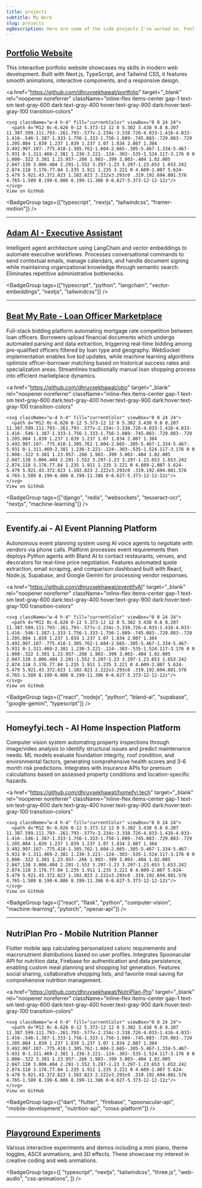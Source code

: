 ```yaml
---
title: projects
subtitle: My Work
slug: projects
ogDescription: Here are some of the side projects I've worked on. Feel free to explore and try them out!
---
```


## [Portfolio Website](https://dhruvsekhawat.com)

This interactive portfolio website showcases my skills in modern web development. Built with Next.js, TypeScript, and Tailwind CSS, it features smooth animations, interactive components, and a responsive design.

<ImagePerspectiveLink
  href="https://github.com/dhruvsekhawat/portfolio"
  src="/profile/me.jpeg"
  alt="Portfolio website screenshot"
/>

<div className="flex items-center gap-4">
  <ExternalActionButtonLink
    href="https://github.com/dhruvsekhawat/portfolio"
    target="_blank"
  />
  
  <a 
    href="https://github.com/dhruvsekhawat/portfolio" 
    target="_blank" 
    rel="noopener noreferrer"
    className="inline-flex items-center gap-1 text-sm text-gray-600 dark:text-gray-400 hover:text-gray-900 dark:hover:text-gray-100 transition-colors"
  >
    <svg className="w-4 h-4" fill="currentColor" viewBox="0 0 24 24">
      <path d="M12 0c-6.626 0-12 5.373-12 12 0 5.302 3.438 9.8 8.207 11.387.599.111.793-.261.793-.577v-2.234c-3.338.726-4.033-1.416-4.033-1.416-.546-1.387-1.333-1.756-1.333-1.756-1.089-.745.083-.729.083-.729 1.205.084 1.839 1.237 1.839 1.237 1.07 1.834 2.807 1.304 3.492.997.107-.775.418-1.305.762-1.604-2.665-.305-5.467-1.334-5.467-5.931 0-1.311.469-2.381 1.236-3.221-.124-.303-.535-1.524.117-3.176 0 0 1.008-.322 3.301 1.23.957-.266 1.983-.399 3.003-.404 1.02.005 2.047.138 3.006.404 2.291-1.552 3.297-1.23 3.297-1.23.653 1.653.242 2.874.118 3.176.77.84 1.235 1.911 1.235 3.221 0 4.609-2.807 5.624-5.479 5.921.43.372.823 1.102.823 2.222v3.293c0 .319.192.694.801.576 4.765-1.589 8.199-6.086 8.199-11.386 0-6.627-5.373-12-12-12z"/>
    </svg>
    View on GitHub
  </a>
</div>

<BadgeGroup tags={["typescript", "nextjs", "tailwindcss", "framer-motion"]} />

---

## [Adam AI - Executive Assistant](https://github.com/dhruvsekhawat/adam)

Intelligent agent architecture using LangChain and vector embeddings to automate executive workflows. Processes conversational commands to send contextual emails, manage calendars, and handle document signing while maintaining organizational knowledge through semantic search. Eliminates repetitive administrative bottlenecks.

<ImagePerspectiveLink
  href="https://github.com/dhruvsekhawat/adam"
  src="/projects/adam.png"
  alt="Adam AI Executive Assistant screenshot"
/>

<ExternalActionButtonLink
  href="https://github.com/dhruvsekhawat/adam"
  target="_blank"
/>

<BadgeGroup tags={["typescript", "python", "langchain", "vector-embeddings", "nextjs", "tailwindcss"]} />

---

## [Beat My Rate - Loan Officer Marketplace](https://frontend-production-0858.up.railway.app/)

Full-stack bidding platform automating mortgage rate competition between loan officers. Borrowers upload financial documents which undergo automated parsing and data extraction, triggering real-time bidding among pre-qualified officers filtered by loan type and geography. WebSocket implementation enables live bid updates, while machine learning algorithms optimize officer-borrower matching based on historical success rates and specialization areas. Streamlines traditionally manual loan shopping process into efficient marketplace dynamics.

<ImagePerspectiveLink
  href="https://frontend-production-0858.up.railway.app/"
  src="/projects/Beat My Rate - Loan Officer Platform.jpeg"
  alt="Beat My Rate Loan Officer Marketplace screenshot"
/>

<div className="flex items-center gap-4">
  <ExternalActionButtonLink
    href="https://frontend-production-0858.up.railway.app/"
    target="_blank"
  />
  
  <a 
    href="https://github.com/dhruvsekhawat/obo" 
    target="_blank" 
    rel="noopener noreferrer"
    className="inline-flex items-center gap-1 text-sm text-gray-600 dark:text-gray-400 hover:text-gray-900 dark:hover:text-gray-100 transition-colors"
  >
    <svg className="w-4 h-4" fill="currentColor" viewBox="0 0 24 24">
      <path d="M12 0c-6.626 0-12 5.373-12 12 0 5.302 3.438 9.8 8.207 11.387.599.111.793-.261.793-.577v-2.234c-3.338.726-4.033-1.416-4.033-1.416-.546-1.387-1.333-1.756-1.333-1.756-1.089-.745.083-.729.083-.729 1.205.084 1.839 1.237 1.839 1.237 1.07 1.834 2.807 1.304 3.492.997.107-.775.418-1.305.762-1.604-2.665-.305-5.467-1.334-5.467-5.931 0-1.311.469-2.381 1.236-3.221-.124-.303-.535-1.524.117-3.176 0 0 1.008-.322 3.301 1.23.957-.266 1.983-.399 3.003-.404 1.02.005 2.047.138 3.006.404 2.291-1.552 3.297-1.23 3.297-1.23.653 1.653.242 2.874.118 3.176.77.84 1.235 1.911 1.235 3.221 0 4.609-2.807 5.624-5.479 5.921.43.372.823 1.102.823 2.222v3.293c0 .319.192.694.801.576 4.765-1.589 8.199-6.086 8.199-11.386 0-6.627-5.373-12-12-12z"/>
    </svg>
    View on GitHub
  </a>
</div>

<BadgeGroup tags={["django", "redis", "websockets", "tesseract-ocr", "nextjs", "machine-learning"]} />

---

## Eventify.ai - AI Event Planning Platform

Autonomous event planning system using AI voice agents to negotiate with vendors via phone calls. Platform processes event requirements then deploys Python agents with Bland AI to contact restaurants, venues, and decorators for real-time price negotiation. Features automated quote extraction, email scraping, and comparison dashboard built with React, Node.js, Supabase, and Google Gemini for processing vendor responses.

<ImagePerspectiveLink
  href="https://odyssey-psi-ten.vercel.app/"
  src="/projects/eventifyAI.png"
  alt="Eventify.ai AI Event Planning Platform screenshot"
/>

<div className="flex items-center gap-4">
  <ExternalActionButtonLink
    href="https://odyssey-psi-ten.vercel.app/"
    target="_blank"
  />
  
  <a 
    href="https://github.com/dhruvsekhawat/eventifyAI" 
    target="_blank" 
    rel="noopener noreferrer"
    className="inline-flex items-center gap-1 text-sm text-gray-600 dark:text-gray-400 hover:text-gray-900 dark:hover:text-gray-100 transition-colors"
  >
    <svg className="w-4 h-4" fill="currentColor" viewBox="0 0 24 24">
      <path d="M12 0c-6.626 0-12 5.373-12 12 0 5.302 3.438 9.8 8.207 11.387.599.111.793-.261.793-.577v-2.234c-3.338.726-4.033-1.416-4.033-1.416-.546-1.387-1.333-1.756-1.333-1.756-1.089-.745.083-.729.083-.729 1.205.084 1.839 1.237 1.839 1.237 1.07 1.834 2.807 1.304 3.492.997.107-.775.418-1.305.762-1.604-2.665-.305-5.467-1.334-5.467-5.931 0-1.311.469-2.381 1.236-3.221-.124-.303-.535-1.524.117-3.176 0 0 1.008-.322 3.301 1.23.957-.266 1.983-.399 3.003-.404 1.02.005 2.047.138 3.006.404 2.291-1.552 3.297-1.23 3.297-1.23.653 1.653.242 2.874.118 3.176.77.84 1.235 1.911 1.235 3.221 0 4.609-2.807 5.624-5.479 5.921.43.372.823 1.102.823 2.222v3.293c0 .319.192.694.801.576 4.765-1.589 8.199-6.086 8.199-11.386 0-6.627-5.373-12-12-12z"/>
    </svg>
    View on GitHub
  </a>
</div>

<BadgeGroup tags={["react", "nodejs", "python", "bland-ai", "supabase", "google-gemini", "typescript"]} />

---

## Homeyfyi.tech - AI Home Inspection Platform

Computer vision system automating property inspections through image/video analysis to identify structural issues and predict maintenance needs. ML models evaluate foundation integrity, roof condition, and environmental factors, generating comprehensive health scores and 3-6 month risk predictions. Integrates with insurance APIs for premium calculations based on assessed property conditions and location-specific hazards.

<ImagePerspectiveLink
  href="https://devfolio.co/projects/homeyfyitech-887d"
  src="/projects/homeyfyi.png"
  alt="Homeyfyi.tech AI Home Inspection Platform screenshot"
/>

<div className="flex items-center gap-4">
  <ExternalActionButtonLink
    href="https://devfolio.co/projects/homeyfyitech-887d"
    target="_blank"
  />
  
  <a 
    href="https://github.com/dhruvsekhawat/homefyi.tech" 
    target="_blank" 
    rel="noopener noreferrer"
    className="inline-flex items-center gap-1 text-sm text-gray-600 dark:text-gray-400 hover:text-gray-900 dark:hover:text-gray-100 transition-colors"
  >
    <svg className="w-4 h-4" fill="currentColor" viewBox="0 0 24 24">
      <path d="M12 0c-6.626 0-12 5.373-12 12 0 5.302 3.438 9.8 8.207 11.387.599.111.793-.261.793-.577v-2.234c-3.338.726-4.033-1.416-4.033-1.416-.546-1.387-1.333-1.756-1.333-1.756-1.089-.745.083-.729.083-.729 1.205.084 1.839 1.237 1.839 1.237 1.07 1.834 2.807 1.304 3.492.997.107-.775.418-1.305.762-1.604-2.665-.305-5.467-1.334-5.467-5.931 0-1.311.469-2.381 1.236-3.221-.124-.303-.535-1.524.117-3.176 0 0 1.008-.322 3.301 1.23.957-.266 1.983-.399 3.003-.404 1.02.005 2.047.138 3.006.404 2.291-1.552 3.297-1.23 3.297-1.23.653 1.653.242 2.874.118 3.176.77.84 1.235 1.911 1.235 3.221 0 4.609-2.807 5.624-5.479 5.921.43.372.823 1.102.823 2.222v3.293c0 .319.192.694.801.576 4.765-1.589 8.199-6.086 8.199-11.386 0-6.627-5.373-12-12-12z"/>
    </svg>
    View on GitHub
  </a>
</div>

<BadgeGroup tags={["react", "flask", "python", "computer-vision", "machine-learning", "pytorch", "openai-api"]} />

---

## NutriPlan Pro - Mobile Nutrition Planner

Flutter mobile app calculating personalized caloric requirements and macronutrient distributions based on user profiles. Integrates Spoonacular API for nutrition data, Firebase for authentication and data persistence, enabling custom meal planning and shopping list generation. Features social sharing, collaborative shopping lists, and favorite meal saving for comprehensive nutrition management.

<div className="flex items-center gap-4">
  <ExternalActionButtonLink
    href="https://github.com/dhruvsekhawat/NutriPlan-Pro"
    target="_blank"
  />
  
  <a 
    href="https://github.com/dhruvsekhawat/NutriPlan-Pro" 
    target="_blank" 
    rel="noopener noreferrer"
    className="inline-flex items-center gap-1 text-sm text-gray-600 dark:text-gray-400 hover:text-gray-900 dark:hover:text-gray-100 transition-colors"
  >
    <svg className="w-4 h-4" fill="currentColor" viewBox="0 0 24 24">
      <path d="M12 0c-6.626 0-12 5.373-12 12 0 5.302 3.438 9.8 8.207 11.387.599.111.793-.261.793-.577v-2.234c-3.338.726-4.033-1.416-4.033-1.416-.546-1.387-1.333-1.756-1.333-1.756-1.089-.745.083-.729.083-.729 1.205.084 1.839 1.237 1.839 1.237 1.07 1.834 2.807 1.304 3.492.997.107-.775.418-1.305.762-1.604-2.665-.305-5.467-1.334-5.467-5.931 0-1.311.469-2.381 1.236-3.221-.124-.303-.535-1.524.117-3.176 0 0 1.008-.322 3.301 1.23.957-.266 1.983-.399 3.003-.404 1.02.005 2.047.138 3.006.404 2.291-1.552 3.297-1.23 3.297-1.23.653 1.653.242 2.874.118 3.176.77.84 1.235 1.911 1.235 3.221 0 4.609-2.807 5.624-5.479 5.921.43.372.823 1.102.823 2.222v3.293c0 .319.192.694.801.576 4.765-1.589 8.199-6.086 8.199-11.386 0-6.627-5.373-12-12-12z"/>
    </svg>
    View on GitHub
  </a>
</div>

<BadgeGroup tags={["dart", "flutter", "firebase", "spoonacular-api", "mobile-development", "nutrition-api", "cross-platform"]} />

---

## [Playground Experiments](/playground)

Various interactive experiments and demos including a mini piano, theme toggles, ASCII animations, and 3D effects. These showcase my interest in creative coding and web animations.

<ImagePerspectiveLink
  href="/playground"
  src="/playground/piano.png"
  alt="Playground experiments screenshot"
/>

<ExternalActionButtonLink href="/playground" target="_self" />

<BadgeGroup
  tags={[
    "typescript",
    "nextjs",
    "tailwindcss",
    "three.js",
    "web-audio",
    "css-animations",
  ]}
/>

